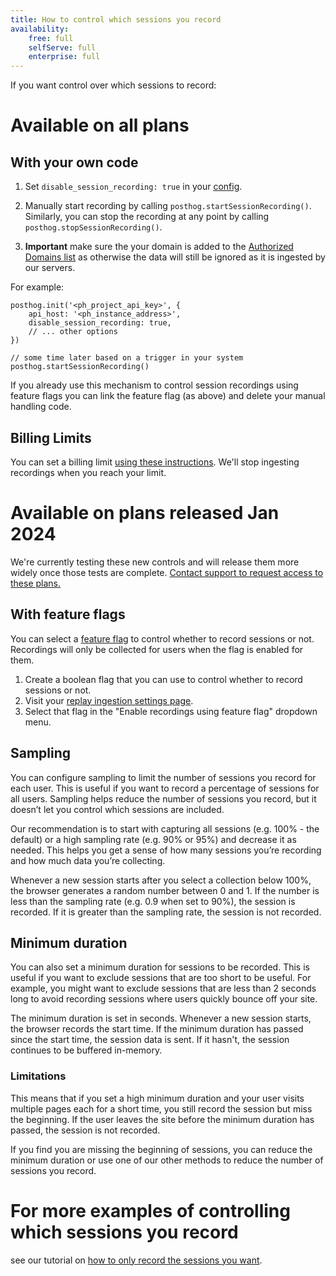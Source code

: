 ```yaml
---
title: How to control which sessions you record
availability:
    free: full
    selfServe: full
    enterprise: full
---
```




If you want control over which sessions to record:

# Available on all plans

## With your own code

1. Set `disable_session_recording: true` in your [config](/docs/integrate/client/js/#config).

2. Manually start recording by calling `posthog.startSessionRecording()`. Similarly, you can stop the recording at any point by calling `posthog.stopSessionRecording()`.

3. **Important** make sure the your domain is added to the [Authorized Domains list](https://app.posthog.com/settings/project-replay#replay-authorized-domains) as otherwise the data will still be ignored as it is ingested by our servers.

For example:

```js-web
posthog.init('<ph_project_api_key>', {
    api_host: '<ph_instance_address>',
    disable_session_recording: true,
    // ... other options
})

// some time later based on a trigger in your system
posthog.startSessionRecording()
```

If you already use this mechanism to control session recordings using feature flags you can link the feature flag (as above) and delete your manual handling code.

## Billing Limits

You can set a billing limit [using these instructions](https://posthog.com/docs/billing/limits-alerts). We'll stop ingesting recordings when you reach your limit. 

# Available on plans released Jan 2024

We're currently testing these new controls and will release them more widely once those tests are complete. [Contact support to request access to these plans.](https://us.posthog.com/project/2#panel=support%3Asupport%3Asession_replay)

## With feature flags

You can select a [feature flag](/docs/feature-flags) to control whether to record sessions or not. Recordings will only be collected for users when the flag is enabled for them.

1. Create a boolean flag that you can use to control whether to record sessions or not.
2. Visit your [replay ingestion settings page](https://us.posthog.com/settings/project-replay#replay-ingestion).
3. Select that flag in the "Enable recordings using feature flag" dropdown menu.

<ProductScreenshot
    imageLight={ImgFeatureFlagControlLight} 
    alt="Selecting a feature flag to control session recordings" 
    classes="rounded"
/>

## Sampling

You can configure sampling to limit the number of sessions you record for each user. This is useful if you want to record a percentage of sessions for all users. Sampling helps reduce the number of sessions you record, but it doesn’t let you control which sessions are included.

Our recommendation is to start with capturing all sessions (e.g. 100% - the default) or a high sampling rate (e.g. 90% or 95%) and decrease it as needed. This helps you get a sense of how many sessions you’re recording and how much data you’re collecting.

<ProductScreenshot
    imageLight={ImgSampleConfigLight} 
    alt="Sampling config shown set to 100% i.e. no sampling" 
    classes="rounded"
/>

Whenever a new session starts after you select a collection below 100%, the browser generates a random number between 0 and 1. If the number is less than the sampling rate (e.g. 0.9 when set to 90%), the session is recorded. If it is greater than the sampling rate, the session is not recorded.

## Minimum duration

You can also set a minimum duration for sessions to be recorded. This is useful if you want to exclude sessions that are too short to be useful. For example, you might want to exclude sessions that are less than 2 seconds long to avoid recording sessions where users quickly bounce off your site.

<ProductScreenshot
    imageLight={ImgMinDurationLight} 
    alt="Minimum duration config shown set to 2 seconds" 
    classes="rounded"
/>

The minimum duration is set in seconds. Whenever a new session starts, the browser records the start time. If the minimum duration has passed since the start time, the session data is sent. If it hasn't, the session continues to be buffered in-memory. 

### Limitations

This means that if you set a high minimum duration and your user visits multiple pages each for a short time, you still record the session but miss the beginning. If the user leaves the site before the minimum duration has passed, the session is not recorded.

If you find you are missing the beginning of sessions, you can reduce the minimum duration or use one of our other methods to reduce the number of sessions you record.

# For more examples of controlling which sessions you record 

see our tutorial on [how to only record the sessions you want](/tutorials/limit-session-recordings).

